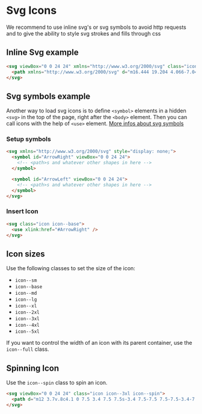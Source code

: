 
<Meta title="Foundations/Icons/Implementation" />

# Svg Icons

We recommend to use inline svg's or svg symbols to avoid http requests and to give the ability to style svg strokes and fills through css

## Inline Svg example

```html
<svg viewBox="0 0 24 24" xmlns="http://www.w3.org/2000/svg" class="icon icon--4xl ">
  <path xmlns="http://www.w3.org/2000/svg" d="m16.444 19.204 4.066-7.044-4.066-7.044-.65.375 3.633 6.294h-15.187v.75h15.187l-3.633 6.294z" />
</svg>
```

## Svg symbols example

Another way to load svg icons is to define `<symbol>` elements in a hidden `<svg>` in the top of the page, right after the `<body>` element. Then you can call icons with the help of `<use>` element.
[More infos about svg symbols](https://developer.mozilla.org/en-US/docs/Web/SVG/Element/symbol)

### Setup symbols

```html
<svg xmlns="http://www.w3.org/2000/svg" style="display: none;">
  <symbol id="ArrowRight" viewBox="0 0 24 24">
    <!-- <path>s and whatever other shapes in here -->
  </symbol>

  <symbol id="ArrowLeft" viewBox="0 0 24 24">
    <!-- <path>s and whatever other shapes in here -->
  </symbol>
</svg>
```

### Insert Icon

```html
<svg class="icon icon--base">
  <use xlink:href="#ArrowRight" />
</svg>
```

## Icon sizes

Use the following classes to set the size of the icon:

* `icon--sm`
* `icon--base`
* `icon--md`
* `icon--lg`
* `icon--xl`
* `icon--2xl`
* `icon--3xl`
* `icon--4xl`
* `icon--5xl`

<Story of={IconsStories.Example} />

If you want to control the width of an icon with its parent container, use the `icon--full` class.

## Spinning Icon

Use the `icon--spin` class to spin an icon.

<Story of={IconsStories.SpinningIcon} />

```html
<svg viewBox="0 0 24 24" class="icon icon--3xl icon--spin">
  <path d="m12 3.7v.8c4.1 0 7.5 3.4 7.5 7.5s-3.4 7.5-7.5 7.5-7.5-3.4-7.5-7.5c0-2.1.8-3.9 2.2-5.3l-.6-.6c-1.5 1.5-2.4 3.6-2.4 5.9 0 4.6 3.7 8.3 8.3 8.3s8.3-3.7 8.3-8.3-3.7-8.3-8.3-8.3z"></path>
</svg>
```
